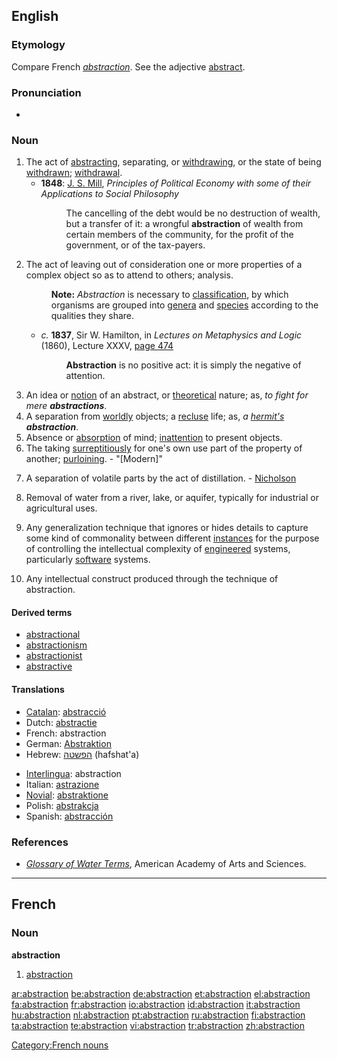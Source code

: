 {{wikipedia|Abstraction (disambiguation)|Abstraction}}
==English==

===Etymology===
Compare French ''[[#French|abstraction]]''. See the adjective [[abstract]].

===Pronunciation===
*{{audio|en-us-abstraction.ogg|Audio (US)}}


===Noun===
{{en-noun}}

# The act of [[abstracting]], separating, or [[withdrawing]], or the state of being [[withdrawn]]; [[withdrawal]].
#*'''1848''': [[w:John Stuart Mill|J. S. Mill]], ''Principles of Political Economy with some of their Applications to Social Philosophy''
#*:The cancelling of the debt would be no destruction of wealth, but a transfer of it: a wrongful '''abstraction''' of wealth from certain members of the community, for the profit of the government, or of the tax-payers.
# {{philosophy}} The act of leaving out of consideration one or more properties of a complex object so as to attend to others; analysis.
#: '''Note:''' ''Abstraction'' is necessary to [[classification]], by which organisms are grouped into [[genera]] and [[specie]]s according to the qualities they share.
#*''c.'' '''1837''', Sir W. Hamilton, in ''Lectures on Metaphysics and Logic'' (1860), Lecture XXXV, [http://books.google.com/books?id=VuQQAAAAYAAJ&pg=PA474&dq=Abstraction-is-no-positive-act&ei=AMm4R_vkMY2kzgSI4MTEBQ page 474]
#*:'''Abstraction''' is no positive act: it is simply the negative of attention.
# An idea or [[notion]] of an abstract, or [[theoretical]] nature; as, ''to fight for mere '''abstractions'''''.
# A separation from [[worldly]] objects; a [[recluse]] life; as, ''a [[hermit|hermit's]] '''abstraction'''''.
# Absence or [[absorption]] of mind; [[inattention]] to present objects.
# The taking [[surreptitiously]] for one's own use part of the property of another; [[purloining]]. - "[Modern]"
# {{chemistry}} A separation of volatile parts by the act of distillation. - [[Nicholson]]
# {{engineering}} Removal of water from a river, lake, or aquifer, typically for industrial or agricultural uses.
# {{computing}} Any generalization technique that ignores or hides details to capture some kind of commonality between different [[instances]] for the purpose of controlling the intellectual complexity of [[engineered]] systems, particularly [[software]] systems.
# {{computing}} Any intellectual construct produced through the technique of abstraction.

====Derived terms====
*[[abstractional]]
*[[abstractionism]]
*[[abstractionist]]
*[[abstractive]]

====Translations====
{{top}}
*[[Catalan]]: [[abstracció]] {{f}}
*Dutch: [[abstractie]] {{f}}
*French: abstraction {{f}}
*German: [[Abstraktion]] {{f}}
*Hebrew: [[הפשטה]] (hafshat'a) {{f}}
{{mid}}
*[[Interlingua]]: abstraction
*Italian: [[astrazione]] {{f}}
*[[Novial]]: [[abstraktione]]
*Polish: [[abstrakcja]] {{f}}
*Spanish: [[abstracción]] {{f}}
{{bottom}}

===References===
{{R:Century 1911}}
{{R:Webster 1913}}
*''[http://www.aaas.org/international/ehn/waterpop/gloss.htm Glossary of Water Terms]'', American Academy of Arts and Sciences.

----
==French==

===Noun===
'''abstraction''' {{f}}
#[[#English|abstraction]]

[[Category:French nouns]]

[[ar:abstraction]]
[[be:abstraction]]
[[de:abstraction]]
[[et:abstraction]]
[[el:abstraction]]
[[fa:abstraction]]
[[fr:abstraction]]
[[io:abstraction]]
[[id:abstraction]]
[[it:abstraction]]
[[hu:abstraction]]
[[nl:abstraction]]
[[pt:abstraction]]
[[ru:abstraction]]
[[fi:abstraction]]
[[ta:abstraction]]
[[te:abstraction]]
[[vi:abstraction]]
[[tr:abstraction]]
[[zh:abstraction]]